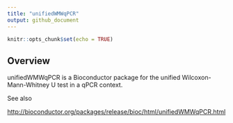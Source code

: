 ```yaml
---
title: "unifiedWMWqPCR"
output: github_document
---
```


<!-- README.md is generated from README.Rmd. Please edit that file -->

```r
knitr::opts_chunk$set(echo = TRUE)
```

<!-- [![Build_Status](https://travis-ci.org/CenterForStatistics-UGent/unifiedWMWqPCR.svg?branch=master)](https://travis-ci.org/CenterForStatistics-UGent/unifiedWMWqPCR)

This doesn't work yet, as travis is not setup correctly for 
bioconductor packages -->


## Overview

unifiedWMWqPCR is a Bioconductor package for the unified Wilcoxon-Mann-Whitney U test in a qPCR context.

See also

[http://bioconductor.org/packages/release/bioc/html/unifiedWMWqPCR.html](http://bioconductor.org/packages/release/bioc/html/unifiedWMWqPCR.html)


